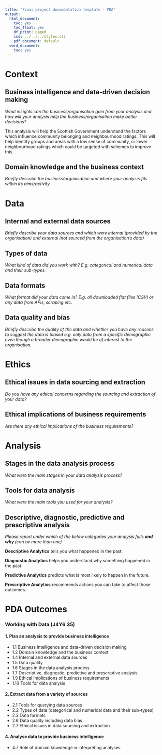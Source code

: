 ```yaml
---
title: "Final project documentation template - PDA"
output:
  html_document:
    toc: yes
    toc_float: yes
    df_print: paged
    css: ../../../styles.css
    pdf_document: default
  word_document:
    toc: yes
---
```


# Context

## Business intelligence and data-driven decision making

*What insights can the business/organisation gain from your analysis and how will your analysis help the business/organisation make better decisions?*

This analysis will help the Scottish Government understand the factors which influence community belonging and neighbourhood ratings. This will help identify groups and areas with a low sense of community, or lower neighbourhood ratings which could be targeted with schemes to improve this.

## Domain knowledge and the business context

*Briefly describe the business/organisation and where your analysis fits within its aims/activity.*

# Data

## Internal and external data sources

*Briefly describe your data sources and which were internal (provided by the organisation) and external (not sourced from the organisation's data)*

## Types of data

*What kind of data did you work with? E.g. categorical and numerical data and their sub-types.*

## Data formats

*What format did your data come in? E.g. all downloaded flat files (CSV) or any data from APIs, scraping etc.*

## Data quality and bias

*Briefly describe the quality of the data and whether you have any reasons to suggest the data is biased e.g. only data from a specific demographic even though a broader demographic would be of interest to the organisation.*

# Ethics

## Ethical issues in data sourcing and extraction

*Do you have any ethical concerns regarding the sourcing and extraction of your data?* 

## Ethical implications of business requirements

*Are there any ethical implications of the business requirements?*

# Analysis

## Stages in the data analysis process

*What were the main stages in your data analysis process?*

## Tools for data analysis

*What were the main tools you used for your analysis?*

## Descriptive, diagnostic, predictive and prescriptive analysis

_Please report under which of the below categories your analysis falls **and why** (can be more than one)_ 

::: {.emphasis}
**Descriptive Analytics** tells you what happened in the past.

**Diagnostic Analytics** helps you understand why something happened in the past.

**Predictive Analytics** predicts what is most likely to happen in the future.

**Prescriptive Analytics** recommends actions you can take to affect those outcomes.
:::


# PDA Outcomes

### Working with Data (J4Y6 35)

#### 1. Plan an analysis to provide business intelligence

-   1.1 Business intelligence and data-driven decision making
-   1.2 Domain knowledge and the business context
-   1.4 Internal and external data sources
-   1.5 Data quality
-   1.6 Stages in the data analysis process
-   1.7 Descriptive, diagnostic, predictive and prescriptive analysis
-   1.9 Ethical implications of business requirements
-   1.10 Tools for data analysis

#### 2. Extract data from a variety of sources

-   2.1 Tools for querying data sources
-   2.2 Types of data (categorical and numerical data and their sub-types)
-   2.3 Data formats
-   2.6 Data quality including data bias
-   2.7 Ethical issues in data sourcing and extraction

#### 4. Analyse data to provide business intelligence

-   4.7 Role of domain knowledge in interpreting analyses
